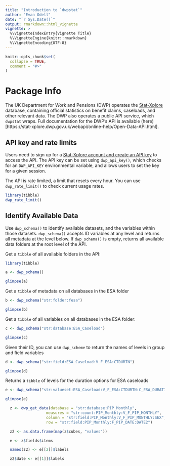 ```yaml
---
title: "Introduction to `dwpstat`"
author: "Evan Odell"
date: "`r Sys.Date()`"
output: rmarkdown::html_vignette
vignette: >
  %\VignetteIndexEntry{Vignette Title}
  %\VignetteEngine{knitr::rmarkdown}
  %\VignetteEncoding{UTF-8}
---
```


```r
knitr::opts_chunk$set(
  collapse = TRUE,
  comment = "#>"
)
```


# Package Info

The UK Department for Work and Pensions (DWP) operates the [Stat-Xplore](https://stat-xplore.dwp.gov.uk/) database, containing official statistics on benefit claims, caseloads, and other relevant data. The DWP also operates a public API service, which `dwpstat` wraps. Full documentation for the DWP's API is available (here)[https://stat-xplore.dwp.gov.uk/webapi/online-help/Open-Data-API.html].

## API key and rate limits

Users need to sign up for a [Stat-Xplore account and create an API key](https://stat-xplore.dwp.gov.uk) to access the API. The API key can be set using `dwp_api_key()`, which checks for an `DWP_API_KEY` environmental variable, and allows users to set the key for a given session.

The API is rate limited, a limit that resets every hour. You can use `dwp_rate_limit()` to check current usage rates.

```r
library(tibble)
dwp_rate_limit()
```


## Identify Available Data

Use `dwp_schema()` to identify available datasets, and the variables within those datasets. `dwp_schema()` accepts ID variables at any level and returns all metadata at the level below. If `dwp_schema()` is empty, returns all available data folders at the root level of the API.

Get a `tibble` of all available folders in the API:

```r
library(tibble)

a <- dwp_schema()

glimpse(a)
```

Get a `tibble` of metadata on all databases in the ESA folder

```r
b <- dwp_schema("str:folder:fesa")

glimpse(b)
```

Get a `tibble` of all variables on all databases in the ESA folder:

```r
c <- dwp_schema("str:database:ESA_Caseload")

glimpse(c)
```


Given their ID, you can use `dwp_scheme` to return the names of levels in group and field variables

```r
d <- dwp_schema("str:field:ESA_Caseload:V_F_ESA:CTDURTN")

glimpse(d)
```

Returns a `tibble` of levels for the duration options for ESA caseloads

```r
e <- dwp_schema("str:valueset:ESA_Caseload:V_F_ESA:CTDURTN:C_ESA_DURATION")

glimpse(e)
```




```r
  z <- dwp_get_data(database = "str:database:PIP_Monthly",
                  measures = "str:count:PIP_Monthly:V_F_PIP_MONTHLY",
                  column = "str:field:PIP_Monthly:V_F_PIP_MONTHLY:SEX",
                  row = "str:field:PIP_Monthly:F_PIP_DATE:DATE2")

  z2 <- as.data.frame(map(z$cubes, "values"))

  e <- z$fields$items

  names(z2) <- e[[2]]$labels

  z2$date <- e[[1]]$labels

```

